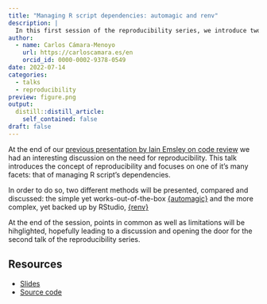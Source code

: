 ---
title: "Managing R script dependencies: automagic and renv"
description: |
  In this first session of the reproducibility series, we introduce two methods to deal with library dependencies: {automagic} and {renv}
author:
  - name: Carlos Cámara-Menoyo
    url: https://carloscamara.es/en
    orcid_id: 0000-0002-9378-0549
date: 2022-07-14
categories:
  - talks
  - reproducibility
preview: figure.png
output:
  distill::distill_article:
    self_contained: false
draft: false
---

At the end of our [previous presentation by Iain Emsley on code review](posts/2022-05-25-2022-05-17-code-review/) we had an interesting discussion on the need for reproducibility. This talk introduces the concept of reproducibility and focuses on one of it's many facets: that of managing R script's dependencies.

In order to do so, two different methods will be presented, compared and discussed: the simple yet works-out-of-the-box [{automagic}](https://github.com/cole-brokamp/automagic) and the more complex, yet backed up by RStudio, [{renv}](https://github.com/rstudio/renv/)

At the end of the session, points in common as well as limitations will be hihglighted, hopefully leading to a discussion and opening the door for the second talk of the reproducibility series. 


## Resources

* [Slides](https://ccamara.github.io/wrug-depedencies/slides.html#1)
* [Source code](https://github.com/ccamara/wrug-depedencies)


